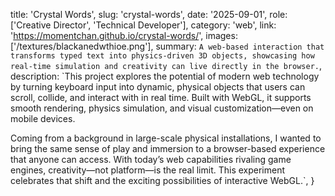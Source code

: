   title: 'Crystal Words',
  slug: 'crystal-words',
  date: '2025-09-01',
  role: ['Creative Director', 'Technical Developer'],
  category: 'web',
  link: 'https://momentchan.github.io/crystal-words/',
  images: ['/textures/blackanedwthioe.png'],
  summary: `A web-based interaction that transforms typed text into physics-driven 3D objects, showcasing how real-time simulation and creativity can live directly in the browser.`,
  description: `This project explores the potential of modern web technology by turning keyboard input into dynamic, physical objects that users can scroll, collide, and interact with in real time. Built with WebGL, it supports smooth rendering, physics simulation, and visual customization—even on mobile devices.
  
  Coming from a background in large-scale physical installations, I wanted to bring the same sense of play and immersion to a browser-based experience that anyone can access. With today’s web capabilities rivaling game engines, creativity—not platform—is the real limit. This experiment celebrates that shift and the exciting possibilities of interactive WebGL.`,
}
